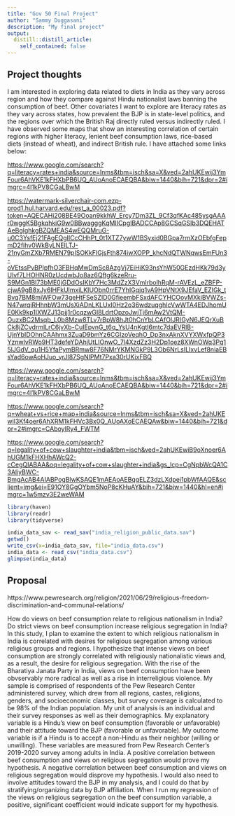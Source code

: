 ```yaml
---
title: "Gov 50 Final Project"
author: "Sammy Duggasani"
description: "My final project"
output:
  distill::distill_article:
    self_contained: false
---
```


## Project thoughts

I am interested in exploring data related to diets in India as they vary across region and how they compare against Hindu nationalist laws banning the consumption of beef. Other covariates I want to explore are literacy rates as they vary across states, how prevalent the BJP is in state-level politics, and the regions over which the British Raj directly ruled versus indirectly ruled. I have observed some maps that show an interesting correlation of certain regions with higher literacy, lenient beef consumption laws, rice-based diets (instead of wheat), and indirect British rule. I have attached some links below:

<https://www.google.com/search?q=literacy+rates+india&source=lnms&tbm=isch&sa=X&ved=2ahUKEwij3YmFour6AhVKE1kFHXbPB6UQ_AUoAnoECAEQBA&biw=1440&bih=721&dpr=2#imgrc=4l1kPV8CGaLBwM>

<https://watermark-silverchair-com.ezp-prod1.hul.harvard.edu/rest_a_00023.pdf?token=AQECAHi208BE49Ooan9kkhW_Ercy7Dm3ZL_9Cf3qfKAc485ysgAAAr0wggK5BgkqhkiG9w0BBwagggKqMIICpgIBADCCAp8GCSqGSIb3DQEHATAeBglghkgBZQMEAS4wEQQMruG-u0C3YsfEj21FAgEQgIICcCHhPt_0t1XTZ7ywW1BSyxid0BGpa7rmXzOEbfgFepmD2fihv0WkByLNElLTJ-21nyGmZXb7RMEN79pISOKkFIGjsFth874iwXOPP_khcNdQTWNqwsEmFUn3-oVEtssPvBPIpfhO3FBHqMwDmSc8AzgVj7EiHiK93nsYhW50GEzdHKk79d3yUlvf7LHOHNR0zUcdwbJo8az6Qftg6kzeRru-S9MGn1BI73bME0jGDdOsIKbY7Hc3MdZzX3VmlrbolhRqM-rAVEzL_eZBFP-cjwA9gB8xJy6IHFkUlmxiLKIUObn0rrE7YhIGqjq1vA9HpVNtX9JEfaV_EZIGk_tBvq7BM8miWFOw73geHtFSeSZID0GfieembFSxdAFCYHCOovMXkiBVWZs-N47wrqiRHhnbW3mUsXiADnLKLUxI0Hz2o36wdzuqghIcVwWTA4EDJhomUE0Kk9kp1lXWZJ13pjj1r0cqzwGI8LdrtOpzoJwjTj6mAw2VtQM-OuzxBC2Msqb_L0b8Mzw8TLv7rBpW8hJt0hCnYbLCAfOIJRIGyN6JEQrXuBCk8jZCvdrmlLrC6jvXb-CuIEpvnG_t6q_YsU4nKgtI6mtc7daEVRlB-UjnYbIDOhnCAAhmx3ZuaD9bmYz6CGIzoVeqhO_Dp3nxAknXVYXWxfpQP3YznwlvRWo9HT3defeYDAhjUtLIOnwO_7l4XzdZz3H2Dp1oez8XWnOWq3Pq15lJGdV_qu1H5YfaPymBRmw8F76NMrYKMNGkP9L3Ob6NrLsILIxvLef8niaEBsYad6owAoHJuo_yrJI87SgNIPMt7Pxa30rUKixFBQ>

<https://www.google.com/search?q=literacy+rates+india&source=lnms&tbm=isch&sa=X&ved=2ahUKEwij3YmFour6AhVKE1kFHXbPB6UQ_AUoAnoECAEQBA&biw=1440&bih=721&dpr=2#imgrc=4l1kPV8CGaLBwM>

<https://www.google.com/search?q=wheat+vs+rice+map+india&source=lnms&tbm=isch&sa=X&ved=2ahUKEwil3Kf4oer6AhXRM1kFHVc3Bx0Q_AUoAXoECAEQAw&biw=1440&bih=721&dpr=2#imgrc=CAboylRy4_FWTM>

<https://www.google.com/search?q=legality+of+cow+slaughter+india&tbm=isch&ved=2ahUKEwiB9oXnoer6AhUGM1kFHXHhAWcQ2-cCegQIABAA&oq=legality+of+cow+slaughter+india&gs_lcp=CgNpbWcQA1C3AliyBWC-BmgAcAB4AIABPogBlwKSAQE1mAEAoAEBqgELZ3dzLXdpei1pbWfAAQE&sclient=img&ei=E91OY8GgOYbm5NoP8cKHuAY&bih=721&biw=1440&hl=en#imgrc=1w5mzv3E2weWAM>

```r
library(haven)
library(readr)
library(tidyverse)

india_data_sav <- read_sav("india_religion_public_data.sav")
getwd()
write_csv(x=india_data_sav, file="india_data.csv")
india_data <- read_csv("india_data.csv")
glimpse(india_data)
```

## Proposal

https://www.pewresearch.org/religion/2021/06/29/religious-freedom-discrimination-and-communal-relations/

How do views on beef consumption relate to religious nationalism in India? Do strict views on beef consumption increase religious segregation in India? In this study, I plan to examine the extent to which religious nationalism in India is correlated with desires for religious segregation among various religious groups and regions. I hypothesize that intense views on beef consumption are strongly correlated with religiously nationalistic views and, as a result, the desire for religious segregation. With the rise of the Bharatiya Janata Party in India, views on beef consumption have been obvservably more radical as well as a rise in interreligious violence. My sample is comprised of respondents of the Pew Research Center administered survey, which drew from all regions, castes, religions, genders, and socioeconomic classes, but survey coverage is calculated to be 98% of the Indian population. My unit of analysis is an individual and their survey responses as well as their demographics. My explanatory variable is a Hindu’s view on beef consumption (favorable or unfavorable) and their attitude toward the BJP (favorable or unfavorable). My outcome variable is if a Hindu is to accept a non-Hindu as their neighbor (willing or unwilling). These variables are measured from Pew Research Center’s 2019-2020 survey among adults in India. A positive correlation between beef consumption and views on religious segregation would prove my hypothesis. A negative correlation between beef consumption and views on religious segregation would disprove my hypothesis. I would also need to involve attitudes toward the BJP in my analysis, and I could do that by stratifying/organizing data by BJP affiliation. When I run my regression of the views on religious segregation on the beef consumption variable, a positive, significant coefficient would indicate support for my hypothesis.